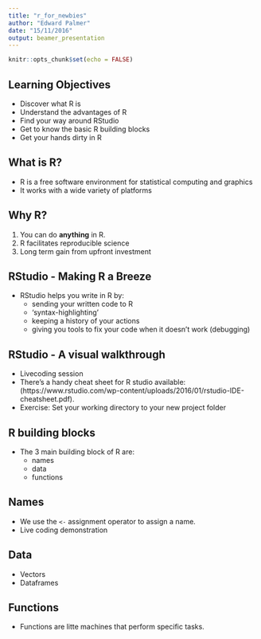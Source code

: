 ```yaml
---
title: "r_for_newbies"
author: "Edward Palmer"
date: "15/11/2016"
output: beamer_presentation
---
```


```r
knitr::opts_chunk$set(echo = FALSE)
```

## Learning Objectives 

- Discover what R is
- Understand the advantages of R
- Find your way around RStudio
- Get to know the basic R building blocks
- Get your hands dirty in R

## What is R?

- R is a free software environment for statistical computing and graphics
- It works with a wide variety of platforms

## Why R?

1. You can do **anything** in R.
2. R facilitates reproducible science
3. Long term gain from upfront investment

## RStudio - Making R a Breeze

- RStudio helps you write in R by:
    + sending your written code to R
    + 'syntax-highlighting'
    + keeping a history of your actions
    + giving you tools to fix your code when it doesn't work (debugging)
    
## RStudio - A visual walkthrough

- Livecoding session
- There's a handy cheat sheet for R studio available: (https://www.rstudio.com/wp-content/uploads/2016/01/rstudio-IDE-cheatsheet.pdf). 
- Exercise: Set your working directory to your new project folder

## R building blocks

- The 3 main building block of R are:
    + names
    + data
    + functions

## Names

- We use the `<- ` assignment operator to assign a name. 
- Live coding demonstration

## Data

- Vectors
- Dataframes

## Functions

- Functions are litte machines that perform specific tasks.